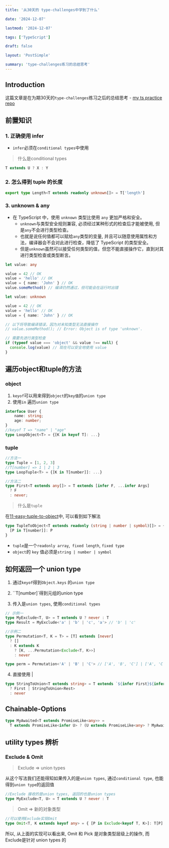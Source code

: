 ```yaml
---
title: '从30天的 type-challenges中学到了什么'

date: '2024-12-07'

lastmod: '2024-12-07'

tags: ['TypeScript']

draft: false

layout: 'PostSimple'

summary: 'type-challenges练习的总结思考'
---
```


## Introduction

这篇文章是在为期30天的`type-challenges`练习之后的总结思考 - [my ts practice repo](https://github.com/LennyLee1998/TDL-TS)

## 前置知识

### 1. 正确使用 infer

- `infer`必须在`conditional types`中使用

> 什么是conditional types

```typescript
T extends U ? X : Y
```

### 2. 怎么得到 tuple 的长度

```typescript
export type Length<T extends readonly unknown[]> = T['length']
```

### 3. unknown & any

- 在 TypeScript 中，使用 `unknown` 类型比使用 `any` 更加严格和安全。
  - `unknown`与类型安全规则兼容, 必须经过某种形式的检查后才能被使用, 但是`any`不会进行类型检查。
  - 也就是说任何值都可以赋给`any`类型的变量, 并且可以随意使用属性和方法，编译器会不会对此进行检查，降低了 TypeScript 的类型安全。
  - 但是`unknown`虽然可以接受任何类型的值，但您不能直接操作它，直到对其进行类型检查或类型断言。

```typescript
let value: any

value = 42 // OK
value = 'hello' // OK
value = { name: 'John' } // OK
value.someMethod() // 编译仍然通过，但可能会在运行时出错

let value: unknown

value = 42 // OK
value = 'hello' // OK
value = { name: 'John' } // OK

// 以下将导致编译错误，因为对未知类型无法直接操作
// value.someMethod(); // Error: Object is of type 'unknown'.

// 需要先进行类型检查
if (typeof value === 'object' && value !== null) {
  console.log(value) // 现在可以安全地使用 value
}
```

## 遍历object和tuple的方法

### object

1.  `keyof`可以用来得到`object`的`key值`的`union type`
2.  使用`in` 遍历`union type`

```typescript
interface User {
    name: string;
    age: number;
}
//keyof T => "name" | "age"
type LoopObject<T> = {[K in keyof T]: ...}
```

### tuple

```typescript
//方法一
type Tuple = [1, 2, 3]
//T[number] => 1 | 2 | 3
type LoopTuple<T> = {[K in T[number]]: ...}

//方法二
type First<T extends any[]> = T extends [infer F, ...infer Args]
  ? F
  : never;
```

> 什么是`tuple`

在[11-easy-tuple-to-object](https://github.com/type-challenges/type-challenges/blob/main/questions/00011-easy-tuple-to-object/README.md)中, 可以看到如下解法

```typescript
type TupleToObject<T extends readonly (string | number | symbol)[]> = {
  [P in T[number]]: P
}
```

- `tuple`是一个`readonly array`,` fixed length`, `fixed type`
- `object`的 `key` 值必须是`string | number | symbol`

## 如何返回一个 union type

1. 通过`keyof`得到`Object.keys` 的`union type`
2. ``T[number]`得到元组的union type

3. 传入是`union types`, 使用`conditional types`

```typescript
// 示例一
type MyExclude<T, U> = T extends U ? never : T
type Result = MyExclude<'a' | 'b' | 'c', 'a'> // 'b' | 'c'

//示例二
type Permutation<T, K = T> = [T] extends [never]
  ? []
  : K extends K
    ? [K, ...Permutation<Exclude<T, K>>]
    : never

type perm = Permutation<'A' | 'B' | 'C'> // ['A', 'B', 'C'] | ['A', 'C', 'B'] | ['B', 'A', 'C'] | ['B', 'C', 'A'] | ['C', 'A', 'B'] | ['C', 'B', 'A']
```

4. 直接使用 |

```typescript
type StringToUnion<T extends string> = T extends `${infer First}${infer Rest}`
  ? First | StringToUnion<Rest>
  : never
```

## Chainable-Options

```typescript
type MyAwaited<T extends PromiseLike<any>> =
  T extends PromiseLike<infer U> ? (U extends PromiseLike<any> ? MyAwaited<U> : U) : never
```

## utility types 辨析

### Exclude & Omit

> Exclude => union types

从这个写法我们还能得知如果传入的是`union types`, 通过`conditional type`, 也能得到`union type`的返回值

```typescript
//Exclude 接收的是union types, 返回的也是union types
type MyExclude<T, U> = T extends U ? never : T
```

> Omit => 新的对象类型

```typescript
//可以使用Exclude实现Omit
type Omit<T, K extends keyof any> = { [P in Exclude<keyof T, K>]: T[P] }
```

所以, 从上面的实现可以看出来, Omit 和 Pick 是对象类型层级上的操作, 而Exclude是针对 union types 的

